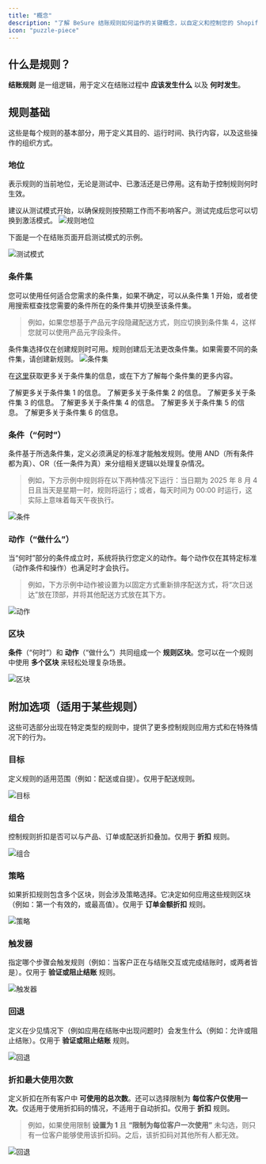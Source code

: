 ```yaml
---
title: "概念"
description: "了解 BeSure 结账规则如何运作的关键概念，以自定义和控制您的 Shopify 结账体验。"
icon: "puzzle-piece"
---
```


## 什么是规则？

**结账规则** 是一组逻辑，用于定义在结账过程中 **应该发生什么** 以及 **何时发生**。

## 规则基础

这些是每个规则的基本部分，用于定义其目的、运行时间、执行内容，以及这些操作的组织方式。

### 地位

表示规则的当前地位，无论是测试中、已激活还是已停用。这有助于控制规则何时生效。

<Tip>
  建议从测试模式开始，以确保规则按预期工作而不影响客户。测试完成后您可以切换到激活模式。
</Tip>

<img src="/images/concepts/rule-status.webp" alt="规则地位" />

下面是一个在结账页面开启测试模式的示例。

<Frame>
  <img src="/images/concepts/testing.webp" alt="测试模式" />
</Frame>

### 条件集

您可以使用任何适合您需求的条件集，如果不确定，可以从条件集 1 开始，或者使用搜索框查找您需要的条件所在的条件集并切换至该条件集。

> 例如，如果您想基于产品元字段隐藏配送方式，则应切换到条件集 4，这样您就可以使用产品元字段条件。

<Warning>
  条件集选择仅在创建规则时可用。规则创建后无法更改条件集。如果需要不同的条件集，请创建新规则。
</Warning>

<img src="/images/concepts/condition-set.webp" alt="条件集" />

在[这里](/guides/zh/essentials/condition-sets/introduction)获取更多关于条件集的信息，或在下方了解每个条件集的更多内容。

<CardGroup cols={3}>
  <Card
    title="条件集 1"
    icon="1"
    href="/guides/zh/essentials/condition-sets/condition-set-1"
  >
    了解更多关于条件集 1 的信息。
  </Card>
  <Card
    title="条件集 2"
    icon="2"
    href="/guides/zh/essentials/condition-sets/condition-set-2"
  >
    了解更多关于条件集 2 的信息。
  </Card>
  <Card
    title="条件集 3"
    icon="3"
    href="/guides/zh/essentials/condition-sets/condition-set-3"
  >
    了解更多关于条件集 3 的信息。
  </Card>
  <Card
    title="条件集 4"
    icon="4"
    href="/guides/zh/essentials/condition-sets/condition-set-4"
  >
    了解更多关于条件集 4 的信息。
  </Card>
  <Card
    title="条件集 5"
    icon="5"
    href="/guides/zh/essentials/condition-sets/condition-set-5"
  >
    了解更多关于条件集 5 的信息。
  </Card>
  <Card
    title="条件集 6"
    icon="6"
    href="/guides/zh/essentials/condition-sets/condition-set-6"
  >
    了解更多关于条件集 6 的信息。
  </Card>
</CardGroup>

### 条件（“何时”）

条件基于所选条件集，定义必须满足的标准才能触发规则。使用 AND（所有条件都为真）、OR（任一条件为真）来分组相关逻辑以处理复杂情况。

> 例如，下方示例中规则将在以下两种情况下运行：当日期为 2025 年 8 月 4 日且当天是星期一时，规则将运行；或者，每天时间为 00:00 时运行，这实际上意味着每天午夜执行。

<img src="/images/concepts/condition.webp" alt="条件" />

### 动作（“做什么”）

当“何时”部分的条件成立时，系统将执行您定义的动作。每个动作仅在其特定标准（动作条件和操作）也满足时才会执行。

> 例如，下方示例中动作被设置为以固定方式重新排序配送方式，将“次日送达”放在顶部，并将其他配送方式放在其下方。

<img src="/images/concepts/action.webp" alt="动作" />

### 区块

**条件**（“何时”）和 **动作**（“做什么”）共同组成一个 **规则区块**。您可以在一个规则中使用 **多个区块** 来轻松处理复杂场景。

<img src="/images/concepts/block.webp" alt="区块" />

## 附加选项（适用于某些规则）

这些可选部分出现在特定类型的规则中，提供了更多控制规则应用方式和在特殊情况下的行为。

### 目标

定义规则的适用范围（例如：配送或自提）。仅用于配送规则。

<img src="/images/concepts/target.webp" alt="目标" />

### 组合

控制规则折扣是否可以与产品、订单或配送折扣叠加。仅用于 **折扣** 规则。

<img src="/images/concepts/combinations.webp" alt="组合" />

### 策略

如果折扣规则包含多个区块，则会涉及策略选择。它决定如何应用这些规则区块（例如：第一个有效的，或最高值）。仅用于 **订单金额折扣** 规则。

<img src="/images/concepts/strategy.webp" alt="策略" />

### 触发器

指定哪个步骤会触发规则（例如：当客户正在与结账交互或完成结账时，或两者皆是）。仅用于 **验证或阻止结账** 规则。

<img src="/images/concepts/trigger.webp" alt="触发器" />

### 回退

定义在少见情况下（例如应用在结账中出现问题时）会发生什么（例如：允许或阻止结账）。仅用于 **验证或阻止结账** 规则。

<img src="/images/concepts/fallback.webp" alt="回退" />

### 折扣最大使用次数

定义折扣在所有客户中 **可使用的总次数**。还可以选择限制为 **每位客户仅使用一次**。仅适用于使用折扣码的情况，不适用于自动折扣。仅用于 **折扣** 规则。

> 例如，如果使用限制 **设置为 1** 且 **“限制为每位客户一次使用”** 未勾选，则只有一位客户能够使用该折扣码。之后，该折扣码对其他所有人都无效。

<img src="/images/concepts/maximum-discount-uses.webp" alt="回退" />
